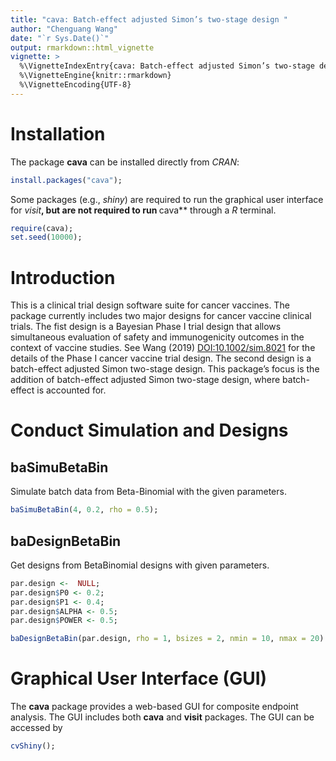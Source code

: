 ```yaml
---
title: "cava: Batch-effect adjusted Simon’s two-stage design "
author: "Chenguang Wang"
date: "`r Sys.Date()`"
output: rmarkdown::html_vignette
vignette: >
  %\VignetteIndexEntry{cava: Batch-effect adjusted Simon’s two-stage design}
  %\VignetteEngine{knitr::rmarkdown}
  %\VignetteEncoding{UTF-8}
---
```


# Installation

The package **cava** can be installed directly from *CRAN*: 
```r
install.packages("cava");
```
Some packages (e.g., *shiny*) are required to run the graphical user interface for *visit***, 
but are not required to run **cava** through a *R* terminal.

```r
require(cava);
set.seed(10000);
```

# Introduction

This is a clinical trial design software suite for cancer vaccines.
The package currently includes two major designs for cancer vaccine clinical
trials. The fist design is a Bayesian Phase I trial design that allows
simultaneous evaluation of safety and immunogenicity outcomes in the context
of vaccine studies. See Wang (2019) <DOI:10.1002/sim.8021> for the details
of the Phase I cancer vaccine trial design. The second design is a
batch-effect adjusted Simon two-stage design. This package's focus is the 
addition of batch-effect adjusted Simon two-stage design, where batch-effect
is accounted for. 

# Conduct Simulation and Designs

## baSimuBetaBin
Simulate batch data from Beta-Binomial with the given parameters. 
```r
baSimuBetaBin(4, 0.2, rho = 0.5);
```

## baDesignBetaBin
Get designs from BetaBinomial designs with given parameters. 
```r

par.design <-  NULL;
par.design$P0 <- 0.2;
par.design$P1 <- 0.4;
par.design$ALPHA <- 0.5;
par.design$POWER <- 0.5;

baDesignBetaBin(par.design, rho = 1, bsizes = 2, nmin = 10, nmax = 20)
```


# Graphical User Interface (GUI)

The **cava** package provides a web-based GUI for composite endpoint analysis. 
The GUI includes both **cava** and **visit** packages. The GUI can be accessed by

```r
cvShiny();
```